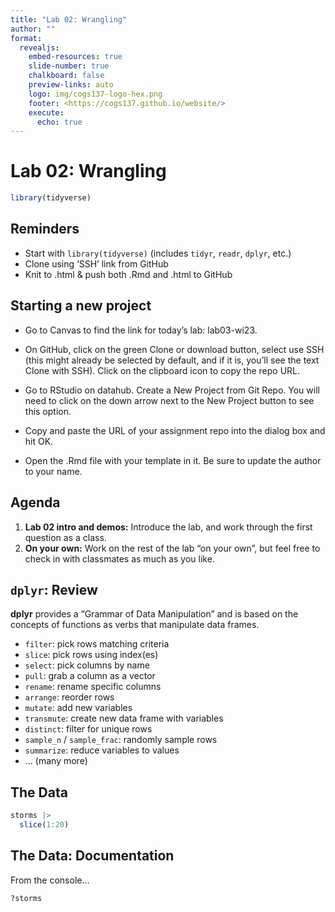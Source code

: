 ```yaml
---
title: "Lab 02: Wrangling"
author: ""
format:
  revealjs:
    embed-resources: true
    slide-number: true
    chalkboard: false 
    preview-links: auto
    logo: img/cogs137-logo-hex.png
    footer: <https://cogs137.github.io/website/>
    execute:
      echo: true
---
```


# Lab 02: Wrangling {background-color="#0E3A53"}

```r
library(tidyverse)
```

## Reminders

-   Start with `library(tidyverse)` (includes `tidyr`, `readr`, `dplyr`, etc.)
-   Clone using 'SSH' link from GitHub
-   Knit to .html & push both .Rmd and .html to GitHub

## Starting a new project

-   Go to Canvas to find the link for today's lab: lab03-wi23.

-   On GitHub, click on the green Clone or download button, select use SSH (this might already be selected by default, and if it is, you'll see the text Clone with SSH). Click on the clipboard icon to copy the repo URL.

-   Go to RStudio on datahub. Create a New Project from Git Repo. You will need to click on the down arrow next to the New Project button to see this option.

-   Copy and paste the URL of your assignment repo into the dialog box and hit OK.

-   Open the .Rmd file with your template in it. Be sure to update the author to your name.

## Agenda

1.  **Lab 02 intro and demos:** Introduce the lab, and work through the first question as a class.
2.  **On your own:** Work on the rest of the lab "on your own", but feel free to check in with classmates as much as you like.

## `dplyr`: Review {.scrollable .smaller}

**dplyr** provides a "Grammar of Data Manipulation" and is based on the concepts of functions as verbs that manipulate data frames.

-   `filter`: pick rows matching criteria
-   `slice`: pick rows using index(es)
-   `select`: pick columns by name
-   `pull`: grab a column as a vector
-   `rename`: rename specific columns
-   `arrange`: reorder rows
-   `mutate`: add new variables
-   `transmute`: create new data frame with variables
-   `distinct`: filter for unique rows
-   `sample_n` / `sample_frac`: randomly sample rows
-   `summarize`: reduce variables to values
-   ... (many more)

## The Data {.smaller}

```r
storms |>
  slice(1:20)
```

## The Data: Documentation

From the console...

```r
?storms
```
